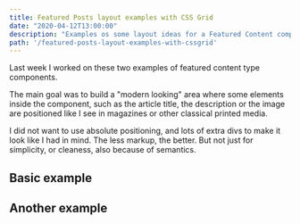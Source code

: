 ```yaml
---
title: Featured Posts layout examples with CSS Grid
date: "2020-04-12T13:00:00"
description: "Examples os some layout ideas for a Featured Content component. Using CSS Grid."
path: '/featured-posts-layout-examples-with-cssgrid'
---
```


Last week I worked on these two examples of featured content type components. 

The main goal was to build a "modern looking" area where some elements inside the component, such as the article title, the description or the image are positioned like I see in magazines or other classical printed media.

I did not want to use absolute positioning, and lots of extra divs to make it look like I had in mind. The less markup, the better. But not just for simplicity, or cleaness, also because of semantics.

## Basic example

<CodePen codePenId="eYNwrYM" />

## Another example

<CodePen codePenId="WNvVgzO" />
